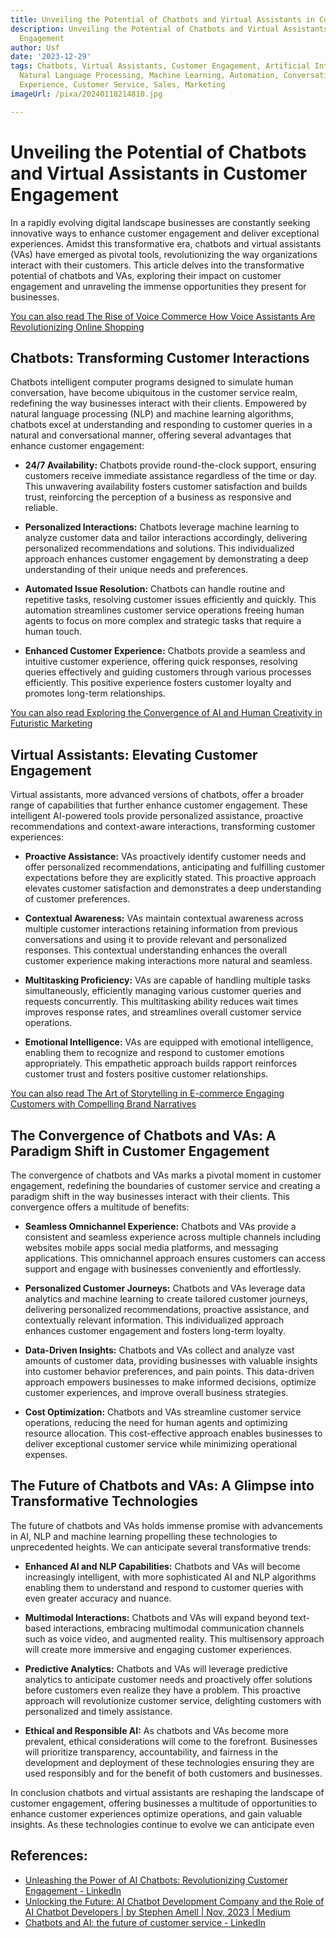 ```yaml
---
title: Unveiling the Potential of Chatbots and Virtual Assistants in Customer Engagement
description: Unveiling the Potential of Chatbots and Virtual Assistants in Customer
  Engagement
author: Usf
date: '2023-12-29'
tags: Chatbots, Virtual Assistants, Customer Engagement, Artificial Intelligence,
  Natural Language Processing, Machine Learning, Automation, Conversational AI, User
  Experience, Customer Service, Sales, Marketing
imageUrl: /pixa/20240118214810.jpg

---
```

# Unveiling the Potential of Chatbots and Virtual  Assistants in Customer Engagement

In  a rapidly evolving digital landscape businesses are constantly seeking innovative ways to enhance customer engagement and deliver exceptional experiences. Amidst this transformative era, chatbots and virtual assistants (VAs) have emerged as pivotal tools, revolutionizing the way organizations interact with their customers. This article delves into the transformative potential of chatbots and VAs, exploring their impact on customer engagement and unraveling the immense opportunities they  present for businesses.

[You can also read The  Rise of Voice Commerce How Voice Assistants Are Revolutionizing Online Shopping](The%20Rise%20of%20Voice%20Commerce%20How%20Voice%20Assistants%20Are%20Revolutionizing%20Online%20Shopping)


## Chatbots: Transforming Customer Interactions

Chatbots intelligent computer programs designed to simulate human conversation, have become ubiquitous in the customer service  realm, redefining the way businesses  interact with their clients. Empowered by natural language  processing (NLP) and machine learning algorithms, chatbots excel at understanding and responding to customer  queries in a natural and conversational manner, offering several advantages that enhance customer engagement:

- **24/7 Availability:**  Chatbots provide round-the-clock support, ensuring customers receive immediate assistance regardless of  the time or day. This unwavering availability  fosters customer  satisfaction and builds trust, reinforcing the  perception of a business as responsive and reliable.

- **Personalized Interactions:** Chatbots leverage machine learning to analyze customer data and  tailor interactions accordingly, delivering  personalized recommendations and solutions. This individualized approach enhances customer engagement by demonstrating a deep understanding of their unique needs and preferences.

- **Automated Issue Resolution:** Chatbots can handle  routine and  repetitive tasks, resolving customer issues efficiently and quickly. This automation streamlines customer service operations freeing human agents to focus on more complex and  strategic tasks that require a human touch.

- **Enhanced Customer Experience:** Chatbots provide a seamless and intuitive customer experience, offering quick responses, resolving queries effectively and guiding customers through various processes efficiently. This positive experience fosters customer  loyalty and promotes long-term relationships.

[You  can also read Exploring the Convergence of AI and Human Creativity in Futuristic Marketing](Exploring%20the%20Convergence%20of%20AI%20and%20Human%20Creativity%20in%20Futuristic%20Marketing)


## Virtual Assistants: Elevating Customer Engagement

Virtual assistants, more advanced versions of chatbots, offer a  broader range  of capabilities that further enhance customer  engagement. These intelligent  AI-powered tools provide personalized assistance, proactive recommendations and context-aware interactions, transforming customer experiences:

- **Proactive Assistance:** VAs proactively identify  customer needs and offer  personalized recommendations, anticipating and  fulfilling customer expectations before they are explicitly stated.  This proactive approach elevates customer satisfaction and demonstrates a deep understanding of customer preferences.

- **Contextual Awareness:**  VAs maintain  contextual awareness across multiple customer interactions retaining information from previous conversations and using it  to provide  relevant  and personalized responses. This contextual understanding enhances the overall customer experience making interactions more natural and seamless.

- **Multitasking  Proficiency:** VAs are capable of handling  multiple tasks simultaneously, efficiently managing  various customer queries and  requests concurrently. This multitasking ability reduces wait times improves response rates, and  streamlines overall customer service operations.

-  **Emotional Intelligence:** VAs are equipped with emotional  intelligence, enabling  them to recognize and respond to customer emotions appropriately. This empathetic approach builds rapport reinforces customer trust  and fosters positive  customer relationships.

[You can also read  The Art of Storytelling  in E-commerce Engaging Customers with Compelling Brand Narratives](The%20Art%20of%20Storytelling%20in%20E-commerce%20Engaging%20Customers%20with%20Compelling%20Brand%20Narratives)


## The  Convergence of Chatbots and VAs:  A Paradigm Shift in Customer Engagement

The convergence of  chatbots and VAs marks a pivotal moment in customer engagement, redefining the boundaries of customer service and creating a  paradigm shift in the way businesses interact with their clients. This convergence offers a multitude of benefits:

-  **Seamless Omnichannel Experience:** Chatbots and VAs provide a consistent and seamless experience across multiple channels including websites mobile apps social media platforms, and messaging applications. This  omnichannel approach ensures customers can access support and engage with businesses conveniently and effortlessly.

- **Personalized Customer Journeys:** Chatbots and VAs leverage data analytics  and machine  learning to  create tailored customer journeys, delivering personalized recommendations, proactive assistance, and contextually relevant information.  This individualized approach enhances customer engagement and fosters long-term loyalty.

- **Data-Driven Insights:** Chatbots and VAs collect  and  analyze vast amounts of customer data, providing businesses with valuable insights into customer behavior preferences, and pain points. This data-driven  approach empowers businesses to  make informed decisions, optimize customer experiences,  and improve overall  business strategies.

-  **Cost Optimization:** Chatbots and VAs streamline customer service operations, reducing the need for human agents  and optimizing resource allocation. This cost-effective approach enables businesses  to  deliver exceptional customer  service while minimizing operational expenses.

## The Future of Chatbots and VAs: A Glimpse into Transformative Technologies

The future of chatbots and VAs holds immense promise  with advancements in AI, NLP  and machine learning propelling these technologies to unprecedented heights. We can anticipate several transformative trends:

- **Enhanced AI and NLP Capabilities:** Chatbots and VAs will become increasingly intelligent, with more sophisticated AI and NLP  algorithms enabling them to understand and respond to customer queries with  even greater accuracy and nuance.

- **Multimodal Interactions:** Chatbots and VAs will expand beyond text-based  interactions, embracing multimodal communication channels such as voice  video, and augmented  reality. This multisensory approach will create more immersive and engaging customer experiences.

- **Predictive Analytics:** Chatbots and  VAs will leverage predictive  analytics to anticipate customer needs and proactively offer  solutions before customers even realize they have  a problem. This proactive approach will revolutionize customer service, delighting customers  with personalized and timely assistance.

-  **Ethical and Responsible AI:** As chatbots  and VAs become more prevalent, ethical  considerations will  come to  the forefront. Businesses will  prioritize transparency, accountability,  and fairness  in the development and deployment of these technologies  ensuring they are used responsibly  and for the benefit of  both customers and businesses.

In conclusion chatbots and virtual assistants are reshaping  the landscape of customer engagement,  offering businesses a  multitude of opportunities to enhance customer experiences optimize operations, and gain valuable insights. As these technologies continue to evolve we  can anticipate even

## References:
- [Unleashing the Power of AI Chatbots: Revolutionizing Customer Engagement - LinkedIn](https://www.linkedin.com/pulse/unleashing-power-ai-chatbots-revolutionizing-customer-technology-)
- [Unlocking the Future: AI Chatbot Development Company and the Role of AI Chatbot Developers | by Stephen Amell | Nov, 2023 | Medium](https://medium.com/@iamamellstephen/unlocking-the-future-ai-chatbot-development-company-and-the-role-of-ai-chatbot-developers-a266a7fe4947)
- [Chatbots and AI: the future of customer service - LinkedIn](https://www.linkedin.com/pulse/chatbots-ai-future-customer-service-martekings)

